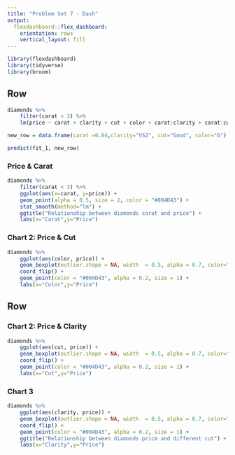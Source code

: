 ```yaml
---
title: "Problem Set 7 - Dash"
output: 
  flexdashboard::flex_dashboard:
    orientation: rows
    vertical_layout: fill
---
```


```r
library(flexdashboard)
library(tidyverse)
library(broom)

```

   
Row
-------------------------------------

```r

diamonds %>% 
    filter(carat < 3) %>% 
    lm(price ~ carat + clarity + cut + color + carat:clarity + carat:color + carat:cut, .) -> fit_1

new_row = data.frame(carat =0.84,clarity="VS2", cut="Good", color="G")

predict(fit_1, new_row)

```


    
### Price & Carat
    
```r

diamonds %>% 
    filter(carat < 3) %>% 
    ggplot(aes(x=carat, y=price)) + 
    geom_point(alpha = 0.5, size = 2, color = "#004D43") + 
    stat_smooth(method="lm") + 
    ggtitle("Relationship between diamonds carat and price") +
    labs(x="Carat",y="Price")

```
   
### Chart 2: Price & Cut

```r

diamonds %>% 
    ggplot(aes(color, price)) + 
    geom_boxplot(outlier.shape = NA, width  = 0.5, alpha = 0.7, color="#4C4C4C", notch = T) + 
    coord_flip() + 
    geom_point(color = "#004D43", alpha = 0.2, size = 1) + 
    labs(x="Color",y="Price")

```

   
Row
-------------------------------------
    
### Chart 2: Price & Clarity
    
```r

diamonds %>% 
    ggplot(aes(cut, price)) + 
    geom_boxplot(outlier.shape = NA, width  = 0.5, alpha = 0.7, color="#4C4C4C", notch = T) + 
    coord_flip() + 
    geom_point(color = "#004D43", alpha = 0.2, size = 1) + 
    labs(x="Cut",y="Price")

```
    
### Chart 3

```r

diamonds %>% 
    ggplot(aes(clarity, price)) + 
    geom_boxplot(outlier.shape = NA, width  = 0.5, alpha = 0.7, color="#4C4C4C", notch = T) + 
    coord_flip() + 
    geom_point(color = "#004D43", alpha = 0.2, size = 1) + 
    ggtitle("Relationship between diamonds price and different cut") +
    labs(x="Clarity",y="Price")

```

